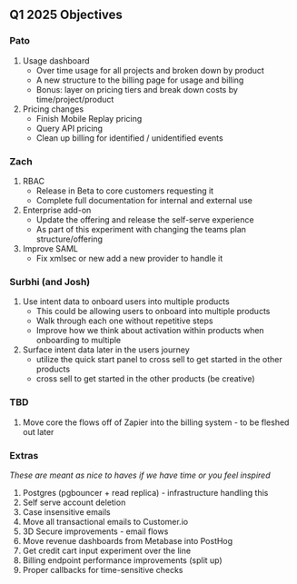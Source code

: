 ## Q1 2025 Objectives

### Pato

1. Usage dashboard
    - Over time usage for all projects and broken down by product
    - A new structure to the billing page for usage and billing
    - Bonus: layer on pricing tiers and break down costs by time/project/product
2. Pricing changes
    - Finish Mobile Replay pricing
    - Query API pricing
    - Clean up billing for identified / unidentified events

### Zach

1. RBAC
    - Release in Beta to core customers requesting it
    - Complete full documentation for internal and external use
2. Enterprise add-on
    - Update the offering and release the self-serve experience
    - As part of this experiment with changing the teams plan structure/offering
3. Improve SAML 
    - Fix xmlsec or new add a new provider to handle it    

### Surbhi (and Josh)

1. Use intent data to onboard users into multiple products 
    - This could be allowing users to onboard into multiple products
    - Walk through each one without repetitive steps
    - Improve how we think about activation within products when onboarding to multiple
2. Surface intent data later in the users journey
    - utilize the quick start panel to cross sell to get started in the other products
    - cross sell to get started in the other products (be creative)


### TBD

1. Move core the flows off of Zapier into the billing system - to be fleshed out later

### Extras

_These are meant as nice to haves if we have time or you feel inspired_

1. Postgres (pgbouncer + read replica) - infrastructure handling this
2. Self serve account deletion
3. Case insensitive emails
4. Move all transactional emails to Customer.io
5. 3D Secure improvements - email flows
6. Move revenue dashboards from Metabase into PostHog
7. Get credit cart input experiment over the line
8. Billing endpoint performance improvements (split up)
9. Proper callbacks for time-sensitive checks
